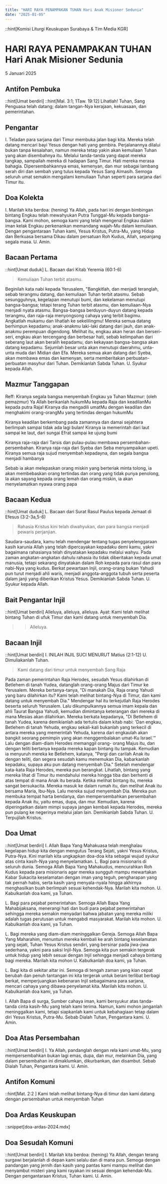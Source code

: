 ```yaml
---
title: "HARI RAYA PENAMPAKAN TUHAN Hari Anak Misioner Sedunia"
date: "2025-01-05"
---
```

::hint[Komisi Liturgi Keuskupan Surabaya & Tim Media KGR]
# HARI RAYA PENAMPAKAN TUHAN Hari Anak Misioner Sedunia
5 Januari 2025

## Antifon Pembuka
::hint[Umat berdiri]
::hint[Mal. 3:1; 1Taw. 19:12]
Lihatlah! Tuhan, Sang Penguasa telah datang; dalam tangan-Nya kerajaan, kekuasaan, dan pemerintahan. 

## Pengantar
I. Teladan para sarjana dari Timur membuka jalan bagi kita. Mereka telah datang mencari bayi Yesus dengan hati yang gembira. Perjalanannya dilalui bukan tanpa kesalahan, namun mereka tetap yakin akan kemuliaan Tuhan yang akan disembahnya itu. Melalui tanda-tanda yang dapat mereka tangkap, sampailah mereka di hadapan Sang Timur. Hati mereka merasa bahagia. Dipersembahkannya emas, kemenyan, dan mur sebagai lambang serah diri dan sembah yang tulus kepada Yesus Sang Almasih. Semoga seluruh umat semakin mengalami kemuliaan Tuhan seperti para sarjana dari Timur itu. 

## Doa Kolekta
I. Marilah kita berdoa: (hening)
Ya Allah, pada hari ini dengan bimbingan bintang Engkau telah mewahyukan Putra Tunggal-Mu kepada bangsa-bangsa. Kami mohon, semoga kami yang telah mengenal Engkau dalam iman kelak Engkau perkenankan memandang wajah-Mu dalam kemuliaan. Dengan pengantaraan Tuhan kami, Yesus Kristus, Putra-Mu, yang Hidup dan Berkuasa bersama Dikau dalam persatuan Roh Kudus, Allah, sepanjang segala masa. 
U. Amin.

## Bacaan Pertama
::hint[Umat duduk]
L. Bacaan dari Kitab Yeremia (60:1-6)
> Kemuliaan Tuhan terbit atasmu. 

Beginilah kata nabi kepada Yerusalem, "Bangkitlah, dan menjadi teranglah, sebab terangmu datang, dan kemuliaan Tuhan terbit atasmu. Sebab sesungguhnya, kegelapan menutupi bumi, dan kekelaman menutupi bangsa-bangsa; tetapi terang Tuhan terbit atasmu, dan kemuliaan-Nya menjadi nyata atasmu. Bangsa-bangsa berduyun-duyun datang kepada terangmu, dan raja-raja menyongsong cahaya yang terbit bagimu. Angkatlah mukamu dan lihatlah ke sekelilingmu! Mereka semua datang berhimpun kepadamu; anak-anakmu laki-laki datang dari jauh, dan anak-anakmu perempuan digendong. Melihat itu, engkau akan heran dan berseri-seri, engkau akan tercengang dan berbesar hati, sebab kelimpahan dari seberang laut akan beralih kepadamu, dan kekayaan bangsa-bangsa akan datang kepadamu. Sejumlah besar unta akan menutupi daerahmu, unta-unta muda dari Midian dan Efa. Mereka semua akan datang dari Syeba, akan membawa emas dan kemenyan, serta memberitakan perbuatan-perbuatan masyhur dari Tuhan. 
Demikianlah Sabda Tuhan. 
U. Syukur kepada Allah.

## Mazmur Tanggapan
Reff: Kiranya segala bangsa menyembah Engkau ya Tuhan
Mazmur: (oleh pemazmur)
Ya Allah berikanlah hukumMu kepada Raja dan keadilanMu kepada putra Raja! Kiranya dia mengadili umatMu dengan keadilan dan menghakimi orang-orangMu yang tertindas dengan hukumMu

Kiranya keadilan berkembang pada zamannya dan damai sejahtera berlimpah sampai tidak ada lagi bulan! Kiranya ia memerintah dari laut sampai ke laut, dari sungai Efrat sampai ke ujung bumi

Kiranya raja-raja dari Tarsis dan pulau-pulau membawa persembahan-persembahan. Kiranya raja-raja dari Syeba dan Seba menyampaikan upeti. Kiranya semua raja sujud menyembah kepadayna, dan segala bangsa menjadi hambanya

Sebab ia akan melepaskan orang miskin yang berteriak minta tolong, ia akan membebaskan orang tertindas dan orang yang tidak punya penolong, Ia akan sayang kepada orang lemah dan orang miskin, ia akan  menyelamatkan nyawa orang papa

## Bacaan Kedua
::hint[Umat duduk]
L. Bacaan dari Surat Rasul Paulus kepada Jemaat di Efesus (3:2-3a,5-6)
> Rahasia Kristus kini telah diwahyukan, dan para bangsa menjadi pewaris perjanjian.

Saudara-saudara, kamu telah mendengar tentang tugas penyelenggaraan kasih karunia Allah yang telah dipercayakan kepadaku demi kamu, yakni bagaimana rahasianya telah dinyatakan kepadaku melalui wahyu. Pada zaman angkatan-angkatan dahulu rahasia itu tidak diberitakan kepada umat manusia, tetapi sekarang dinyatakan dalam Roh kepada para rasul dan para nabi-Nya yang kudus. Berkat pewartaan Injil, orang-orang bukan Yahudi pun turut menjadi ahli waris, menjadi anggota-anggota tubuh serta peserta dalam janji yang diberikan Kristus Yesus. Demikianlah Sabda Tuhan.
U. Syukur kepada Allah.

## Bait Pengantar Injil
::hint[Umat berdiri]
Alleluya, alleluya, alleluya.
Ayat: Kami telah melihat bintang Tuhan di ufuk Timur dan kami datang untuk menyembah Dia. 
>> Alleluya.

## Bacaan Injil
::hint[Umat berdiri]
I. INILAH INJIL SUCI MENURUT Matius (2:1-12) 
U. Dimuliakanlah Tuhan.
> Kami datang dari timur untuk menyembah Sang Raja

Pada zaman pemerintahan Raja Herodes, sesudah Yesus dilahirkan di Betlehem di tanah Yudea, datanglah orang-orang Majus dari Timur ke Yerusalem. Mereka bertanya-tanya, "Di manakah Dia, Raja orang Yahudi yang baru dilahirkan itu? Kami telah melihat bintang-Nya di Timur, dan kami datang untuk menyembah Dia." Mendengar hal itu terkejutlah Raja Herodes beserta seluruh Yerusalem. Lalu dikumpulkannya semua imam kepala dan ahli Taurat Bangsa Yahudi, kemudian dimintanya keterangan dari mereka di mana Mesias akan dilahirkan. Mereka berkata kepadanya, "Di Betlehem di tanah Yudea, karena demikianlah ada tertulis dalam kitab nabi: 'Dan engkau, Betlehem di tanah Yehuda, engkau sekali-kali bukanlah yang terkecil di antara mereka yang memerintah Yehuda, karena dari engkaulah akan bangkit seorang pemimpin yang akan menggembalakan umat-Ku Israel.'" Lalu dengan diam-diam Herodes memanggil orang- orang Majus itu, dan dengan teliti bertanya kepada mereka kapan bintang itu tampak. Kemudian ia menyuruh mereka ke Betlehem, katanya, "Pergi dan carilah Anak itu dengan teliti, dan segera sesudah kamu menemukan Dia, kabarkanlah kepadaku, supaya aku pun datang menyembah Dia." Setelah mendengar kata-kata Raja Herodes, mereka pun berangkat. Lihatlah, bintang yang mereka lihat di Timur itu mendahului mereka hingga tiba dan berhenti di atas tempat di mana Anak itu berada. Ketika melihat bintang itu, mereka sangat bersukacita. Mereka masuk ke dalam rumah itu, dan melihat Anak itu bersama Maria, Ibu-Nya. Lalu mereka sujud menyembah Dia. Mereka pun membuka tempat harta bendanya, dan mempersembahkan persembahan kepada Anak itu, yaitu emas, dupa, dan mur. Kemudian, karena diperingatkan dalam mimpi supaya jangan kembali kepada Herodes, mereka pun pulang ke negerinya melalui jalan lain.
Demikianlah Sabda Tuhan.
U. Terpujilah Kristus.

## Doa Umat
::hint[Umat berdiri]
I. Allah Bapa Yang Mahakuasa telah menghalau kegelapan hidup kita dengan mengutus Terang Sejati, yakni Yesus Kristus, Putra-Nya. Kini marilah kita ungkapkan doa-doa kita sebagai wujud syukur atas cinta kasih-Nya yang menyelamatkan. 
L. Bagi para misionaris di seluruh dunia. Semoga Allah Bapa Yang Mahakudus, mencurahkan Roh Kudus kepada para misionaris agar mereka sungguh mampu mewartakan Kabar Sukacita keselamatan dengan iman yang teguh, pengharapan yang tak pernah habis, serta kasih yang menyala-nyala hingga akhirnya menghasilkan buah berlimpah sesuai kehendak-Nya. Marilah kita mohon. 
U. Kabulkanlah doa kami, ya Tuhan.

L. Bagi para pejabat pemerintahan. Semoga Allah Bapa Yang Mahabijaksana, menerangi hati dan budi para pejabat pemerintahan sehingga mereka semakin menyadari bahwa jabatan yang mereka miliki adalah tugas perutusan untuk mengabdi masyarakat. Marilah kita mohon. 
U. Kabulkanlah doa kami, ya Tuhan.

L. Bagi mereka yang diam-diam meninggalkan Gereja. Semoga Allah Bapa Yang Maharahim, menuntun mereka kembali ke arah bintang keselamatan yang sejati, Tuhan Yesus Kristus sendiri, yang bersinar pada jiwa-jiwa sederhana, yakni para saksi Injil-Nya. Semoga kita pun semakin tergerak untuk hidup yang lebih sesuai dengan Injil sehingga menjadi cahaya bintang bagi mereka. Marilah kita mohon
U. Kabulkanlah doa kami, ya Tuhan.

L. Bagi kita di sekitar altar ini. Semoga di tengah zaman yang kian cepat berubah dan penuh tantangan ini kita tergerak untuk berani terlibat berbagi berkat, memperjuangkan kebenaran Injil sebagaimana para sarjana, mencari cahaya yang dibawa penyelamat kita. Marilah kita mohon. 
U. Kabulkanlah doa kami, ya Tuhan.

I. Allah Bapa di surga, Sumber cahaya iman, kami bersyukur atas tanda-tanda cinta kasih-Mu yang telah kami terima. Namun, kami mohon janganlah meninggalkan kami, tetapi siapkanlah kami untuk kebahagiaan tetap dalam diri Yesus Kristus, Putra-Mu. Sebab Dialah Tuhan, Pengantara kami. 
U. Amin.

## Doa Atas Persembahan
::hint[Umat berdiri]
I. Ya Allah, pandanglah dengan rela kami umat-Mu, yang mempersembahkan bukan lagi emas, dupa, dan mur, melainkan Dia, yang dalam persembahan ini dimaklumkan, dikurbankan, dan disambut. Sebab Dialah Tuhan, Pengantara kami.
U. Amin.

## Antifon Komuni
::hint[Mat. 2:2 ]
Kami telah melihat bintang-Nya di timur dan kami datang dengan persembahan untuk menyembah Tuhan

## Doa Ardas Keuskupan
::snippet[doa-ardas-2024.mdx]

## Doa Sesudah Komuni
::hint[Umat berdiri]
I. Marilah kita berdoa: (hening)
Ya Allah, dengan terang surgawi berjalanlah di depan kami selalu dan di mana pun. Semoga dengan pandangan yang jernih dan kasih yang pantas kami mampu melihat dan menyambut misteri yang kami rayakan ini sesuai dengan kehendak-Mu. Dengan pengantaraan Kristus, Tuhan kami. 
U. Amin.
